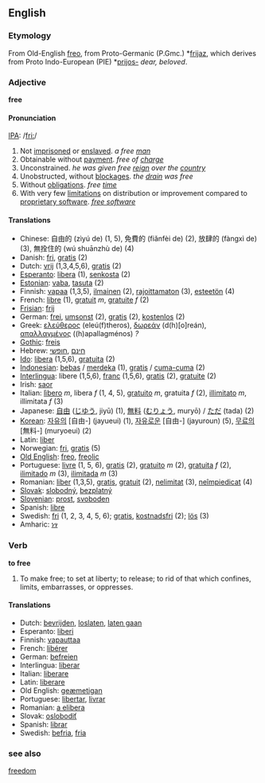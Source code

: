 == English ==
=== Etymology ===

From Old-English [[freo]], from Proto-Germanic (P.Gmc.) *[[frijaz]], which derives from Proto Indo-European (PIE) *[[prijos-]] ''dear, beloved''.

=== Adjective ===
'''free'''

====Pronunciation====
[[IPA]]: /[[Pronunciation guide|fri:]]/

# Not [[imprisoned]] or [[enslaved]]. ''a free [[man]]''
# Obtainable without [[payment]]. ''free of [[charge]]''
# Unconstrained. ''he was given free [[reign]] over the [[country]]''
# Unobstructed, without [[blockage|blockages]]. ''the [[drain]] was free''
# Without [[obligation]]s. ''free [[time]]''
# With very few [[limitations]] on distribution or improvement compared to [[proprietary software]].  ''[http://www.gnu.org/philosophy/free-software-for-freedom.html free software]''

==== Translations ====

*Chinese: 自由的 (zìyú de) (1, 5), 免費的 (fiǎnfèi de) (2), 放肆的 (fàngxì de) (3), 無拴住的 (wú shuānzhù de) (4)
*Danish: [[fri]], [[gratis]] (2)
*Dutch: [[vrij]] (1,3,4,5,6), [[gratis]] (2)
*[[Esperanto]]: [[libera]] (1), [[senkosta]] (2)
*[[Estonian]]: [[vaba]], [[tasuta]] (2)
*Finnish: [[vapaa]] (1,3,5), [[ilmainen]] (2), [[rajoittamaton]] (3), [[esteetön]] (4)
*French: [[libre]] (1), [[gratuit]] ''m'', [[gratuite]] ''f'' (2)
*[[Frisian]]: [[frij]]
*German: [[frei]], [[umsonst]] (2), [[gratis]] (2), [[kostenlos]] (2)
*Greek: [[ελεύθερος]] (ele&uacute;(f)theros), [[δωρεάν]] (d(h)[o]re&aacute;n), [[απαλλαγμένος]] ((h)apallagm&eacute;nos) ''?''
*[[Gothic]]: [[freis]]
*Hebrew: [[חינם]] ,[[חופשי]] 
*[[Ido]]: [[libera]] (1,5,6), [[gratuita]] (2)
*[[Indonesian]]: [[bebas]] / [[merdeka]] (1), [[gratis]] / [[cuma-cuma]] (2)
*[[Interlingua]]: libere (1,5,6), [[franc]] (1,5,6), [[gratis]] (2), [[gratuite]] (2)
*Irish: [[saor]]
*Italian: [[lìbero]] ''m'', libera ''f'' (1, 4, 5), [[gratuito]] ''m'', gratuita ''f'' (2), [[illimitato]] ''m'', illimitata ''f'' (3)
*Japanese: [[自由]] ([[じゆう]], jiyū) (1), [[無料]] ([[むりょう]], muryō) / [[ただ]] (tada) (2)
*[[Korean]]: [[자유의]] [自由-] (jayueui) (1), [[자유로운]] [自由-] (jayuroun) (5), [[무료의]] [無料-] (muryoeui) (2)
*Latin: [[liber]]
*Norwegian: [[fri]], [[gratis]] (5)
*[[Old English]]: [[freo]], [[freolic]]
*Portuguese: [[livre]] (1, 5, 6), [[gratis]] (2), [[gratuito]] ''m'' (2), [[gratuita]] ''f'' (2), [[ilimitado]] ''m'' (3), [[ilimitada]] ''m'' (3)
*Romanian: [[liber]] (1,3,5), [[gratis]], [[gratuit]] (2), [[nelimitat]] (3), [[neîmpiedicat]] (4) 
*[[Slovak]]: [[slobodný]], [[bezplatný]]
*[[Slovenian]]: [[prost]], [[svoboden]]
*Spanish: [[libre]]
*Swedish: [[fri]] (1, 2, 3, 4, 5, 6); [[gratis]], [[kostnadsfri]] (2); [[lös]] (3)
*Amharic: [[ነፃ]]
=== Verb ===
'''to free'''
# To make free; to set at liberty; to release; to rid of that which confines, limits, embarrasses, or oppresses.

==== Translations ====

*Dutch: [[bevrijden]], [[loslaten]], [[laten gaan]]
*Esperanto: [[liberi]]
*Finnish: [[vapauttaa]]
*French: [[libérer]]
*German: [[befreien]]
*Interlingua: [[liberar]]
*Italian: [[liberare]]
*Latin: [[liberare]]
*Old English: [[geæmetigan]]
*Portuguese: [[libertar]], [[livrar]]
*Romanian: [[a elibera]]
*Slovak: [[oslobodiť]]
*Spanish: [[librar]]
*Swedish: [[befria]], [[fria]]

=== see also ===

[[freedom]]